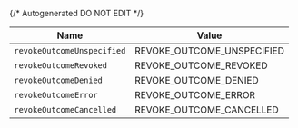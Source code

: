 {/* Autogenerated DO NOT EDIT  */}

| Name                       | Value                      |
| -------------------------- | -------------------------- |
| `revokeOutcomeUnspecified` | REVOKE_OUTCOME_UNSPECIFIED |
| `revokeOutcomeRevoked`     | REVOKE_OUTCOME_REVOKED     |
| `revokeOutcomeDenied`      | REVOKE_OUTCOME_DENIED      |
| `revokeOutcomeError`       | REVOKE_OUTCOME_ERROR       |
| `revokeOutcomeCancelled`   | REVOKE_OUTCOME_CANCELLED   |

